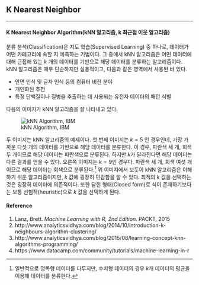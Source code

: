 ## K Nearest Neighbor

---

#### K Nearest Neighbor Algorithm(kNN 알고리즘, k 최근접 이웃 알고리즘)  

분류 분석(Classification)은 지도 학습(Supervised Learning) 중 하나로, 데이터가 어떤 카테고리에 속할 지 예측하는 기법이다. 그 중에서 kNN 알고리즘은 어떤 데이터에 대해 근접해 있는 $k$ 개의 데이터를 기반으로 해당 데이터를 분류하는 알고리즘이다. kNN 알고리즘은 매우 단순하지만 실용적이고, 다음과 같은 영역에서 사용된 바 있다.

- 안면 인식 및 글자 인식 등의 컴퓨터 비전 분야
- 개인화된 추천
- 특정 단백질이나 질병을 추출하는 데 사용되는 유전자 데이터의 패턴 식별

다음의 이미지가 kNN 알고리즘을 잘 나타내고 있다.

![kNN Algorithm, IBM](http://www-01.ibm.com/support/knowledgecenter/api/content/nl/ko/SSLVMB_21.0.0/com.ibm.spss.statistics.help/images/out_knn_overview.gif)

두 이미지는 kNN 알고리즘의 예제이다. 첫 번째 이미지는 $k = 5$ 인 경우인데, 가장 가까운 다섯 개의 데이터를 기반으로 해당 데이터를 분류한다. 이 경우, 파란색 세 개, 회색 두 개이므로 해당 데이터는 파란색으로 분류된다. 하지만 $k$가 달라진다면 해당 데이터는 다른 결과를 얻을 수 있다.
오른쪽 이미지는 $k = 9$인 경우다. 파란색 세 개, 회색 여섯 개이므로 해당 데이터는 회색으로 분류된다.[^1]
위 이미지에서 보듯이 kNN 알고리즘은 이해하기 쉬운 알고리즘이지만, $k$ 값에 굉장히 민감함을 알 수 있다.
최적의 $k$ 값을 선택하는 것은 굉장히 데이터에 의존적이다. 또한 닫힌 형태(Closed form)로 식이 존재하기보다는 보통 선험적(heuristic)으로 $k$ 값을 선택하게 된다.

#### Reference
1. Lanz, Brett. *Machine Learning with R, 2nd Edition*. PACKT, 2015
2. http://www.analyticsvidhya.com/blog/2014/10/introduction-k-neighbours-algorithm-clustering/
2. http://www.analyticsvidhya.com/blog/2015/08/learning-concept-knn-algorithms-programming/
3. https://www.datacamp.com/community/tutorials/machine-learning-in-r

[^1]: 일반적으로 명목형 데이터를 다루지만, 수치형 데이터의 경우 $k$개 데이터의 평균을 이용해 데이터를 분류한다.